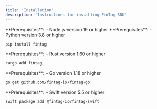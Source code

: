 ```yaml
---
title: 'Installation'
description: 'Instructions for installing FinTag SDK'
---
```


<Tabs>
  <Tab title="JavaScript/TypeScript">
  <Info>
    **Prerequisites**:
    - Node.js version 19 or higher
  </Info>



  </Tab>

  <Tab title="Python">
  <Info>
    **Prerequisites**:
    - Python version 3.8 or higher
  </Info>

  ```bash
  pip install fintag
  ```
  </Tab>

  <Tab title="Rust">
  <Info>
    **Prerequisites**:
    - Rust version 1.60 or higher
  </Info>

  ```bash
  cargo add fintag
  ```
  </Tab>

  <Tab title="Go">
  <Info>
    **Prerequisites**:
    - Go version 1.18 or higher
  </Info>

  ```bash
  go get github.com/fintag-io/fintag-go
  ```
  </Tab>

  <Tab title="Swift">
  <Info>
    **Prerequisites**:
    - Swift version 5.5 or higher
  </Info>

  ```bash
  swift package add @fintag-io/fintag-swift
  ```
  </Tab>

</Tabs>